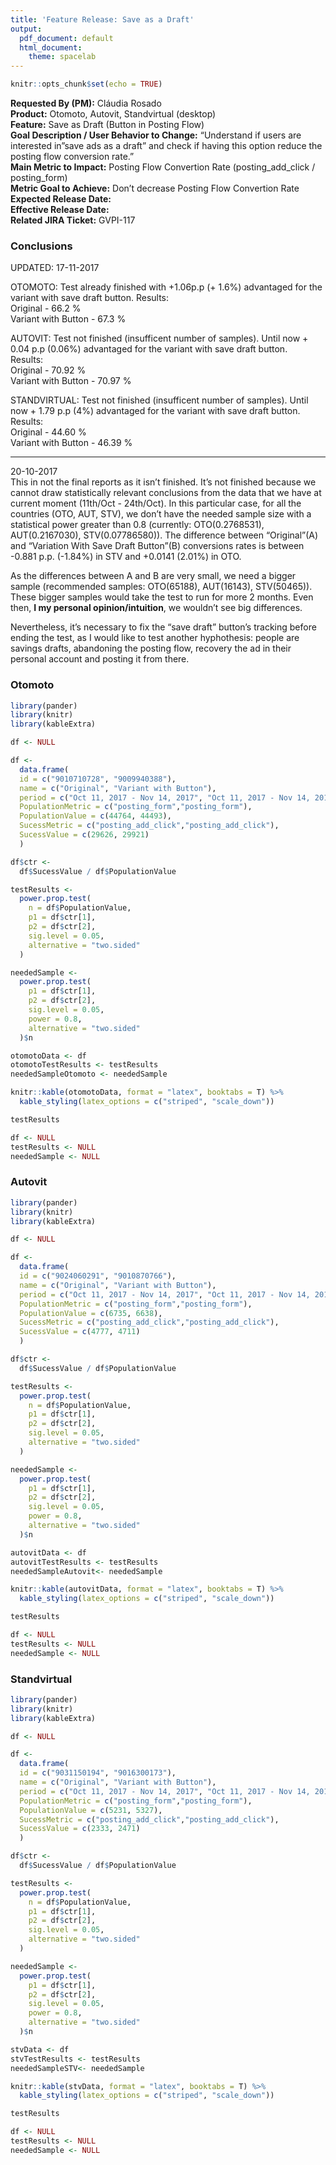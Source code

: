 ```yaml
---
title: 'Feature Release: Save as a Draft'
output:
  pdf_document: default
  html_document:
    theme: spacelab
---
```


```r
knitr::opts_chunk$set(echo = TRUE)
```

**Requested By (PM):** Cláudia Rosado  
**Product:** Otomoto, Autovit, Standvirtual (desktop)  
**Feature:** Save as Draft (Button in Posting Flow)  
**Goal Description / User Behavior to Change:** "Understand if users are interested in "save ads as a draft" and check if having this option reduce the posting flow conversion rate."  
**Main Metric to Impact:** Posting Flow Convertion Rate (posting_add_click / posting_form)  
**Metric Goal to Achieve:** Don't decrease Posting Flow Convertion Rate  
**Expected Release Date:**  
**Effective Release Date:**  
**Related JIRA Ticket:** GVPI-117  

### **Conclusions**

UPDATED: 17-11-2017  

OTOMOTO: Test already finished with +1.06p.p (+ 1.6%) advantaged for the variant with save draft button.
Results:  
Original - 66.2 %  
Variant with Button - 67.3 %  

AUTOVIT: Test not finished (insufficent number of samples). Until now + 0.04 p.p (0.06%) advantaged for the variant with save draft button.  
Results:  
Original - 70.92 %  
Variant with Button - 70.97 %  

STANDVIRTUAL: Test not finished (insufficent number of samples). Until now + 1.79 p.p (4%) advantaged for the variant with save draft button.  
Results:  
Original - 44.60 %  
Variant with Button - 46.39 %  

---------------------
20-10-2017  
This in not the final reports as it isn't finished. It's not finished because we cannot draw statistically relevant conclusions from the data that we have at current moment (11th/Oct - 24th/Oct). In this particular case, for all the countries (OTO, AUT, STV), we don't have the needed sample size with a statistical power greater than 0.8 (currently: OTO(0.2768531), AUT(0.2167030), STV(0.07786580)). 
The difference between "Original"(A)  and "Variation With Save Draft Button"(B) conversions rates is between -0.881 p.p. (-1.84%) in STV and +0.0141 (2.01%) in OTO.

As the differences between A and B are very small, we need a bigger sample (recommended samples: OTO(65188), AUT(16143), STV(50465)). These bigger samples would take the test to run for more 2 months.
Even then, **I my personal opinion/intuition**, we wouldn't see big differences.

Nevertheless, it's necessary to fix the "save draft" button's tracking before ending the test, as I would like to test another hyphothesis: people are savings drafts, abandoning the posting flow, recovery the ad in their personal account and posting it from there. 

### **Otomoto**
```r
library(pander)
library(knitr)
library(kableExtra)

df <- NULL

df <-
  data.frame(
  id = c("9010710728", "9009940388"),
  name = c("Original", "Variant with Button"),
  period = c("Oct 11, 2017 - Nov 14, 2017", "Oct 11, 2017 - Nov 14, 2017"),
  PopulationMetric = c("posting_form","posting_form"),
  PopulationValue = c(44764, 44493),
  SucessMetric = c("posting_add_click","posting_add_click"),
  SucessValue = c(29626, 29921)
  )

df$ctr <- 
  df$SucessValue / df$PopulationValue

testResults <- 
  power.prop.test(
    n = df$PopulationValue, 
    p1 = df$ctr[1],
    p2 = df$ctr[2],
    sig.level = 0.05,
    alternative = "two.sided"
  )

neededSample <- 
  power.prop.test(
    p1 = df$ctr[1],
    p2 = df$ctr[2],
    sig.level = 0.05,
    power = 0.8,
    alternative = "two.sided"
  )$n

otomotoData <- df
otomotoTestResults <- testResults
neededSampleOtomoto <- neededSample

knitr::kable(otomotoData, format = "latex", booktabs = T) %>%
  kable_styling(latex_options = c("striped", "scale_down"))

testResults

df <- NULL
testResults <- NULL
neededSample <- NULL
```

### **Autovit**
```r
library(pander)
library(knitr)
library(kableExtra)

df <- NULL

df <-
  data.frame(
  id = c("9024060291", "9010870766"),
  name = c("Original", "Variant with Button"),
  period = c("Oct 11, 2017 - Nov 14, 2017", "Oct 11, 2017 - Nov 14, 2017"),
  PopulationMetric = c("posting_form","posting_form"),
  PopulationValue = c(6735, 6638),
  SucessMetric = c("posting_add_click","posting_add_click"),
  SucessValue = c(4777, 4711)
  )

df$ctr <- 
  df$SucessValue / df$PopulationValue

testResults <- 
  power.prop.test(
    n = df$PopulationValue, 
    p1 = df$ctr[1],
    p2 = df$ctr[2],
    sig.level = 0.05,
    alternative = "two.sided"
  )

neededSample <- 
  power.prop.test(
    p1 = df$ctr[1],
    p2 = df$ctr[2],
    sig.level = 0.05,
    power = 0.8,
    alternative = "two.sided"
  )$n

autovitData <- df
autovitTestResults <- testResults
neededSampleAutovit<- neededSample

knitr::kable(autovitData, format = "latex", booktabs = T) %>%
  kable_styling(latex_options = c("striped", "scale_down"))

testResults

df <- NULL
testResults <- NULL
neededSample <- NULL
```

### **Standvirtual**
```r
library(pander)
library(knitr)
library(kableExtra)

df <- NULL

df <-
  data.frame(
  id = c("9031150194", "9016300173"),
  name = c("Original", "Variant with Button"),
  period = c("Oct 11, 2017 - Nov 14, 2017", "Oct 11, 2017 - Nov 14, 2017"),
  PopulationMetric = c("posting_form","posting_form"),
  PopulationValue = c(5231, 5327),
  SucessMetric = c("posting_add_click","posting_add_click"),
  SucessValue = c(2333, 2471)
  )

df$ctr <- 
  df$SucessValue / df$PopulationValue

testResults <- 
  power.prop.test(
    n = df$PopulationValue, 
    p1 = df$ctr[1],
    p2 = df$ctr[2],
    sig.level = 0.05,
    alternative = "two.sided"
  )

neededSample <- 
  power.prop.test(
    p1 = df$ctr[1],
    p2 = df$ctr[2],
    sig.level = 0.05,
    power = 0.8,
    alternative = "two.sided"
  )$n

stvData <- df
stvTestResults <- testResults
neededSampleSTV<- neededSample

knitr::kable(stvData, format = "latex", booktabs = T) %>%
  kable_styling(latex_options = c("striped", "scale_down"))

testResults

df <- NULL
testResults <- NULL
neededSample <- NULL
```